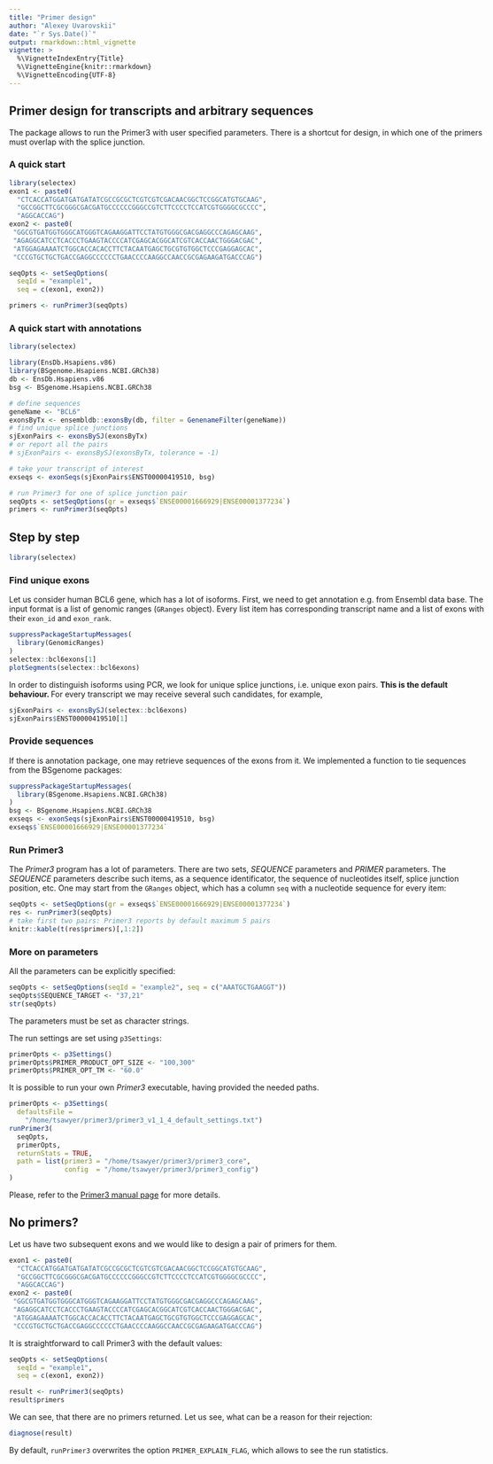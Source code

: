 ```yaml
---
title: "Primer design"
author: "Alexey Uvarovskii"
date: "`r Sys.Date()`"
output: rmarkdown::html_vignette
vignette: >
  %\VignetteIndexEntry{Title}
  %\VignetteEngine{knitr::rmarkdown}
  %\VignetteEncoding{UTF-8}
---
```


<style>
body {
  max-width: 900px;
}
</style>

## Primer design for transcripts and arbitrary sequences

The package allows to run the Primer3 with user specified parameters.
There is a shortcut for design, in which one of the primers
must overlap with the splice junction.

### A quick start

```r
library(selectex)
exon1 <- paste0(
  "CTCACCATGGATGATGATATCGCCGCGCTCGTCGTCGACAACGGCTCCGGCATGTGCAAG",
  "GCCGGCTTCGCGGGCGACGATGCCCCCCGGGCCGTCTTCCCCTCCATCGTGGGGCGCCCC",
  "AGGCACCAG")
exon2 <- paste0(
 "GGCGTGATGGTGGGCATGGGTCAGAAGGATTCCTATGTGGGCGACGAGGCCCAGAGCAAG",
 "AGAGGCATCCTCACCCTGAAGTACCCCATCGAGCACGGCATCGTCACCAACTGGGACGAC",
 "ATGGAGAAAATCTGGCACCACACCTTCTACAATGAGCTGCGTGTGGCTCCCGAGGAGCAC",
 "CCCGTGCTGCTGACCGAGGCCCCCCTGAACCCCAAGGCCAACCGCGAGAAGATGACCCAG") 

seqOpts <- setSeqOptions(
  seqId = "example1",
  seq = c(exon1, exon2))

primers <- runPrimer3(seqOpts)
```

### A quick start with annotations

```r
library(selectex)  

library(EnsDb.Hsapiens.v86)
library(BSgenome.Hsapiens.NCBI.GRCh38)
db <- EnsDb.Hsapiens.v86
bsg <- BSgenome.Hsapiens.NCBI.GRCh38

# define sequences
geneName <- "BCL6"
exonsByTx <- ensembldb::exonsBy(db, filter = GenenameFilter(geneName))
# find unique splice junctions 
sjExonPairs <- exonsBySJ(exonsByTx)
# or report all the pairs
# sjExonPairs <- exonsBySJ(exonsByTx, tolerance = -1)

# take your transcript of interest
exseqs <- exonSeqs(sjExonPairs$ENST00000419510, bsg)

# run Primer3 for one of splice junction pair
seqOpts <- setSeqOptions(gr = exseqs$`ENSE00001666929|ENSE00001377234`)
primers <- runPrimer3(seqOpts)
```

## Step by step

```r
library(selectex)  
```

### Find unique exons 

Let us consider human BCL6 gene, which has a lot of isoforms.
First, we need to get annotation e.g. from Ensembl data base.
The input format is a list of genomic ranges (`GRanges` object).
Every list item has corresponding transcript name and a list 
of exons with their `exon_id` and `exon_rank`.

```r
suppressPackageStartupMessages(
  library(GenomicRanges)
)
selectex::bcl6exons[1]
plotSegments(selectex::bcl6exons)
```


In order to distinguish isoforms using PCR, we look for unique splice junctions,
i.e. unique exon pairs. **This is the default behaviour. **
For every transcript we may receive several such 
candidates, for example,
```r
sjExonPairs <- exonsBySJ(selectex::bcl6exons)
sjExonPairs$ENST00000419510[1]
```

### Provide sequences 

If there is annotation package, one may retrieve sequences of the exons from it.
We implemented a function to tie sequences from the  BSgenome packages:

```r
suppressPackageStartupMessages(
  library(BSgenome.Hsapiens.NCBI.GRCh38)
)
bsg <- BSgenome.Hsapiens.NCBI.GRCh38
exseqs <- exonSeqs(sjExonPairs$ENST00000419510, bsg)
exseqs$`ENSE00001666929|ENSE00001377234`
```

### Run Primer3

The *Primer3* program has a lot of parameters.
There are two sets, *SEQUENCE* parameters and *PRIMER* parameters.
The *SEQUENCE* parameters describe such items, as a sequence identificator,
the sequence of nucleotides itself, 
splice junction position, etc. One may start from the `GRanges` object, 
which has a column `seq` with a nucleotide sequence for every item:
```r
seqOpts <- setSeqOptions(gr = exseqs$`ENSE00001666929|ENSE00001377234`)
res <- runPrimer3(seqOpts)
# take first two pairs: Primer3 reports by default maximum 5 pairs
knitr::kable(t(res$primers)[,1:2])
```

### More on parameters

All the parameters can be explicitly specified:
```r
seqOpts <- setSeqOptions(seqId = "example2", seq = c("AAATGCTGAAGGT"))
seqOpts$SEQUENCE_TARGET <- "37,21"
str(seqOpts)
```
The parameters must be set as character strings.  

The run settings are set using `p3Settings`:
```r
primerOpts <- p3Settings()
primerOpts$PRIMER_PRODUCT_OPT_SIZE <- "100,300"
primerOpts$PRIMER_OPT_TM <- "60.0"
```

It is possible to run your own *Primer3* executable, having
provided the needed paths.
```r
primerOpts <- p3Settings(
  defaultsFile = 
    "/home/tsawyer/primer3/primer3_v1_1_4_default_settings.txt")
runPrimer3(
  seqOpts,
  primerOpts,
  returnStats = TRUE,
  path = list(primer3 = "/home/tsawyer/primer3/primer3_core",
              config  = "/home/tsawyer/primer3/primer3_config")
)
```

Please, refer to the [Primer3 manual page](http://primer3.sourceforge.net/primer3_manual.htm) for more details.

## No primers?

Let us have two subsequent exons and we would like to design a pair of 
primers for them.
```r
exon1 <- paste0(
  "CTCACCATGGATGATGATATCGCCGCGCTCGTCGTCGACAACGGCTCCGGCATGTGCAAG",
  "GCCGGCTTCGCGGGCGACGATGCCCCCCGGGCCGTCTTCCCCTCCATCGTGGGGCGCCCC",
  "AGGCACCAG")
exon2 <- paste0(
 "GGCGTGATGGTGGGCATGGGTCAGAAGGATTCCTATGTGGGCGACGAGGCCCAGAGCAAG",
 "AGAGGCATCCTCACCCTGAAGTACCCCATCGAGCACGGCATCGTCACCAACTGGGACGAC",
 "ATGGAGAAAATCTGGCACCACACCTTCTACAATGAGCTGCGTGTGGCTCCCGAGGAGCAC",
 "CCCGTGCTGCTGACCGAGGCCCCCCTGAACCCCAAGGCCAACCGCGAGAAGATGACCCAG") 

```

It is straightforward to call Primer3 with the default values:
```r
seqOpts <- setSeqOptions(
  seqId = "example1",
  seq = c(exon1, exon2))

result <- runPrimer3(seqOpts)
result$primers
```

We can see, that there are no primers returned. Let us see, 
what can be a reason for their rejection:
```r
diagnose(result)
```

By default, `runPrimer3` overwrites the option 
`PRIMER_EXPLAIN_FLAG`, which allows to see the run statistics.

